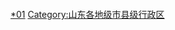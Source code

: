 {{catmore|滨州市|山东省滨州市}}
[[Category:滨州行政区划|*01]]
[[Category:山东各地级市县级行政区|Category:山东各地级市县级行政区]]
<br>{{hideh
|Head = 滨州各区县所辖乡镇与街道
|FrameStyle   = border:solid 1px #0000ff;
|HeadStyle    = text-align:left;background:transparent;
|ContentStyle = background: #FFFFE0;
}}
{{edit|Template:滨州市滨城区行政区划}}{{滨州市滨城区行政区划|state=expanded}}<br>
{{edit|Template:邹平县行政区划}}{{邹平县行政区划|state=expanded}}<br>
{{edit|Template:沾化县行政区划}}{{沾化县行政区划|state=expanded}}<br>
{{edit|Template:惠民县行政区划}}{{惠民县行政区划|state=expanded}}<br>
{{edit|Template:博兴县行政区划}}{{博兴县行政区划|state=expanded}}<br>
{{edit|Template:阳信县行政区划}}{{阳信县行政区划|state=expanded}}<br>
{{edit|Template:无棣县行政区划}}{{无棣县行政区划|state=expanded}}<br>
{{hidef}}